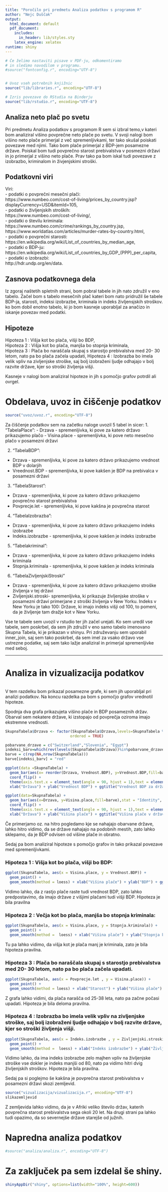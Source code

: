 ```yaml
---
title: "Poročilo pri predmetu Analiza podatkov s programom R"
author: "Nejc Duščak"
output:
  html_document: default
  pdf_document:
    includes:
      in_header: lib/styles.sty
    latex_engine: xelatex
runtime: shiny
---
```


```r
# Če želimo nastaviti pisave v PDF-ju, odkomentiramo
# in sledimo navodilom v programu.
#source("fontconfig.r", encoding="UTF-8")


# Uvoz vseh potrebnih knjižnic
source("lib/libraries.r", encoding="UTF-8")
```

```r
# Izris povezave do RStudia na Binderju
source("lib/rstudio.r", encoding="UTF-8")
```

##  Analiza neto plač po svetu

Pri predmetu Analiza podatkov s programom R sem si izbral temo,v kateri bom analiziral višino
povprečne neto plače po svetu. V svoji nalogi bom višino neto plače primerjal z več spremenljivkami, ter tako skušal poiskati povezave med njimi. Tako bom plače primerjal z BDP-jem posamezne države. Poiskal bom tudi povprečno starost prebivalstva v posmezni državi in jo primerjal z višino neto plače. Prav tako pa bom iskal tudi povezave z izobrazbo, kriminalom in živjenjskimi stroški.
  

## Podatkovni viri

Viri:      
  - podatki o povprečni mesečni plači:      
      https://www.numbeo.com/cost-of-living/prices_by_country.jsp?displayCurrency=USD&itemId=105,     
  - podatki o življenjskih stroških:  
      https://www.numbeo.com/cost-of-living/,     
  - podatki o številu kriminala:  
      https://www.numbeo.com/crime/rankings_by_country.jsp,     
      https://www.worldatlas.com/articles/murder-rates-by-country.html,     
  - podatki o povprečni starosti:    
      https://en.wikipedia.org/wiki/List_of_countries_by_median_age,       
  - podatki o BDP-ju:    
      https://en.wikipedia.org/wiki/List_of_countries_by_GDP_(PPP)_per_capita,       
  - podatki o izobrazbi:    
      http://hdr.undp.org/en/data.    
      
## Zasnova podatkovnega dela

Iz zgoraj naštetih spletnih strani, bom pobral tabele in jih nato združil v eno tabelo. Začel bom s tabelo mesečnih plač kateri bom nato pridružil še tabele BDP-ja, starosti, indeksi izobrazbe, kriminala in indeks življensjskih stroškov. ko bom dobil enotno tabelo, ki jo bom kasneje uporabljal za anačizo in iskanje povezav med podatki.

## Hipoteze

Hipoteza 1 : Višja kot bo plača, višji bo BDP,  
Hipoteza 2 : Višja kot bo plača, manjša bo stopnja kriminala,  
Hipoteza 3 : Plača bo naraščala skupaj s starostjo prebivalstva med 20- 30 letom, nato pa bo plača začela upadati,
Hipoteza 4 : Izobrazba bo imela velik vpliv na zivljenjske stroške, saj bolj izobraženi ljudje odhajajo v bolj razvite države, kjer so stroški življenja višji.  

Kasneje v nalogi bom analiziral hipoteze in jih s pomočjo grafov potrdil ali ovrgel.

# Obdelava, uvoz in čiščenje podatkov

```r
source("uvoz/uvoz.r", encoding="UTF-8")
```

Za čiščenje podatkov sem na začetku naloge uvozil 5 tabel in sicer:
1. "TabelaPlace":
 - Drzava - spremenljivka, ki pove za katero državo prikazujemo plačo
 - Visina.place - spremenljivka, ki pove neto mesečno plačo v posamezni državi

2. "TabelaBDP":
 - Drzava - spremenljivka,  ki pove za katero državo prikazujemo vrednost BDP v dolarjih
 - Vreednost.BDP - spremenljivka, ki pove kakšen je BDP na prebivalca v posamezni državi
 
3. "TabelaStarost":
 - Drzava - spremenljivka,  ki pove za katero državo prikazujemo povprečno starost prebivalstva
 - Povprecje.let - spremenljivka, ki pove kakšna je povprečna starost
 
4. "TabelaIzobrazba":
 - Drzava - spremenljivka,  ki pove za katero državo prikazujemo indeks izobrazbe
 - Indeks.izobrazbe - spremenljivka, ki pove kakšen je indeks izobrazbe
 
5. "Tabelakriminal":
 - Drzava - spremenljivka,  ki pove za katero državo prikazujemo indeks kriminala
 - Stopnja.kriminala - spremenljivka, ki pove kakšen je indeks kriminala
 
6. "TabelaZivljenjskiStroski"
 - Drzava - spremenljivka,  ki pove za katero državo prikazujemo stroške življenja v tej državi
 - Zivljenjski.stroski- spremenljivka, ki prikazuje življenjske stroške v posamezni državi primerjane z stroški življenja v New Yorku. Indeks v New Yorku je tako 100: Države, ki imajo indeks višji od 100, to pomeni, da je življenje tam dražje kot v New Yorku.
 
Vse te tabele sem uvozil v rstudio ter jih začel urejati. Ko sem uredil vse tabele, sem poskrbel, da sem jih združil v eno samo tabelo imenovano Skupna Tabela, ki je prikazan v shinyu. Pri združevanju sem uporabil inner_join, saj sem tako poskrbel, da sem imel za vsako državo vse ustrezne podatke, saj sem tako lažje analiziral in primerjal spremenljivke med seboj.



***

# Analiza in vizualizacija podatkov

```r
```
V tem razdelku bom prikazal posamezne grafe, ki sem jih uporabljal pri analizi podatkov. Na koncu razdelka pa bom s pomočjo grafov vrednotil hipoteze.

Spodnja dva grafa prikazujeta višino plače in BDP posameznih držav. Obarval sem nekatere države, ki izstopajo od povprečja oziroma imajo ekstremne vrednosti.

```r
SkupnaTabela$Drzava <- factor(SkupnaTabela$Drzava,levels=SkupnaTabela %>% arrange(Visina.place) %>% .$Drzava,
                             ordered = TRUE)

pobarvane_drzave = c("Switzerland","Slovenia", "Egypt")
indeksi_barv=which(rev(levels(SkupnaTabela$Drzava))%in%pobarvane_drzave)
barve = c(rep(NA,nrow(SkupnaTabela)))
barve[indeksi_barv] = "red"

ggplot(data =SkupnaTabela) +
  geom_bar(aes(x= reorder(Drzava, Vrednost.BDP), y=Vrednost.BDP,fill=barve),stat = "Identity", show.legend = F)+
  coord_flip() +
  theme(axis.text.x = element_text(angle = 90, hjust = 1),text = element_text(size=7)) +
  xlab("Država") + ylab("Vrednost BDP") + ggtitle("Vrednost BDP za države po svetu")
```

```r
ggplot(data=SkupnaTabela) + 
  geom_bar(aes(x=Drzava, y=Visina.place,fill=barve),stat = "Identity", show.legend = F)+
  coord_flip() +
  theme(axis.text.x = element_text(angle = 90, hjust = 1),text = element_text(size=7)) +
  xlab("Država") + ylab("Višina plače") + ggtitle("Višina plače v državah po svetu")
```
Če primerjamo oz. na hitro pogledamo kje se nahajajo obarvane države, lahko hitro vidimo, da se države nahajajo na podobnih mestih, zato lahko sklepamo, da je BDP odvisen od višine plače in obratno.

Sedaj pa bom analiziral hipoteze s pomočjo grafov in tako prikazal povezave med spremenljivkami.

### Hipoteza 1 : Višja kot bo plača, višji bo BDP:
```r
ggplot(SkupnaTabela, aes(x = Visina.place, y = Vrednost.BDP)) +
  geom_point() +
  geom_smooth(method = loess) + xlab("Višina plače") + ylab("BDP") + ggtitle("Povezava med višino plače in vrenostjo BDP")
```

Vidimo lahko, da z rastjo plače raste tudi vrednost BDP, zato lahko predpostavimo, da imajo države z višjimi plačami tudi višji BDP. Hipoteza je bila pravilna

### Hipoteza 2 : Večja kot bo plača, manjša bo stopnja kriminala:
```r
ggplot(SkupnaTabela, aes(x = Visina.place, y = Stopnja.kriminala)) +
  geom_point() +
  geom_smooth(method =  loess) + xlab("Višina plače") + ylab("Stopnja kriminala") + ggtitle("Povezava med višino plače in stopnjo kriminala")
```

Tu pa lahko vidimo, da višja kot je plača manj je kriminala, zato je bila hipoteza pravilna.

### Hipoteza 3 : Plača bo naraščala skupaj s starostjo prebivalstva med 20- 30 letom, nato pa bo plača začela upadati.
```r
ggplot(SkupnaTabela, aes(x = Povprecje.let , y = Visina.place)) +
  geom_point() +
  geom_smooth(method = loess) + xlab("Starost") + ylab("Višina plače") + ggtitle("Povezava med višino plače in starostjo prebivalstva")
```

Z grafa lahko vidimi, da plača narašča od 25-38 leta, nato pa začne počasi upadati. Hipoteza je bila deloma pravilna.

### Hipoteza 4 : Izobrazba bo imela velik vpliv na zivljenjske stroške, saj bolj izobraženi ljudje odhajajo v bolj razvite države, kjer so stroški življenja višji.
```r
ggplot(SkupnaTabela, aes(x = Indeks.izobrazbe , y = Zivljenjski.stroski )) +
  geom_point() +
  geom_smooth(method =  loess) + xlab("Indeks izobrazbe") + ylab("Življenjski stroški") + ggtitle("Povezava med izobrazbo in življenjskimi stroški")
```

Vidimo lahko, da ima indeks izobrazbe zelo majhen vpliv na življenjske stroške vse dokler je indeks manjši od 80, nato pa vidimo hitri dvig življenjskih stroškov. Hipoteza je bila pravilna.


Sedaj pa si poglejmo še kakšna je povprečna starost prebivalstva v posamezni državi skozi zemljevid.  
```r
source("vizualizacija/vizualizacija.r", encoding="UTF-8")
slikazemljevid
```

Z zemljevida lahko vidimo, da je v Afriki veliko število držav, katerih povprečna starost prebivalstva sega okoli 20 let. Na drugi strani pa lahko tudi opazimo, da so severnejše države starejše od južnih. 


# Napredna analiza podatkov

```r
#source("analiza/analiza.r", encoding="UTF-8")
```

# Za zaključek pa sem izdelal še shiny.

```r
shinyAppDir("shiny", options=list(width="100%", height=600))

```





